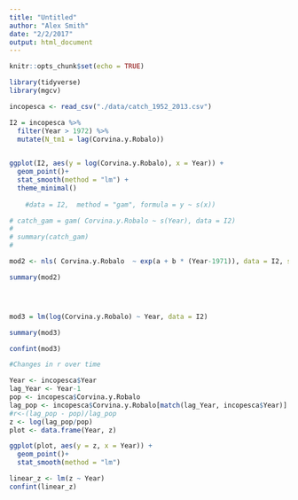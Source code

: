 ```yaml
---
title: "Untitled"
author: "Alex Smith"
date: "2/2/2017"
output: html_document
---
```


```r
knitr::opts_chunk$set(echo = TRUE)

library(tidyverse)
library(mgcv)
```


```r

incopesca <- read_csv("./data/catch_1952_2013.csv")


```

```r
I2 = incopesca %>%
  filter(Year > 1972) %>%
  mutate(N_tm1 = lag(Corvina.y.Robalo))
  

ggplot(I2, aes(y = log(Corvina.y.Robalo), x = Year)) +
  geom_point()+
  stat_smooth(method = "lm") +
  theme_minimal()
    
    #data = I2,  method = "gam", formula = y ~ s(x))

```


```r
# catch_gam = gam( Corvina.y.Robalo ~ s(Year), data = I2)
# 
# summary(catch_gam)
# 

mod2 <- nls( Corvina.y.Robalo  ~ exp(a + b * (Year-1971)), data = I2, start = list(a = 0, b = 0))

summary(mod2)




mod3 = lm(log(Corvina.y.Robalo) ~ Year, data = I2)

summary(mod3)

confint(mod3)
```

```r
#Changes in r over time

Year <- incopesca$Year
lag_Year <- Year-1
pop <- incopesca$Corvina.y.Robalo
lag_pop <- incopesca$Corvina.y.Robalo[match(lag_Year, incopesca$Year)]
#r<-(lag_pop - pop)/lag_pop
z <- log(lag_pop/pop)
plot <- data.frame(Year, z)

ggplot(plot, aes(y = z, x = Year)) +
  geom_point()+
  stat_smooth(method = "lm") 

linear_z <- lm(z ~ Year)
confint(linear_z)


```

